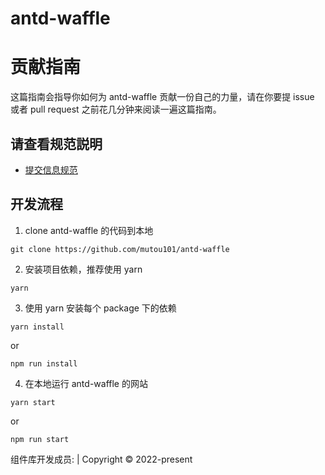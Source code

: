 
<Meta title="贡献指南" />

<style>{`
  .title {
    text-align: center;
  }
  .footer {
    position:absolute;
    text-align: center;
    font-size: 12px;
  }
`}</style>

<h1 className="title">antd-waffle</h1>

# 贡献指南

这篇指南会指导你如何为 antd-waffle 贡献一份自己的力量，请在你要提 issue 或者 pull request 之前花几分钟来阅读一遍这篇指南。

## 请查看规范説明

- [提交信息规范](/docs/commit-lint)

## 开发流程

1. clone antd-waffle 的代码到本地

```
git clone https://github.com/mutou101/antd-waffle
```

2. 安装项目依赖，推荐使用 yarn

```
yarn
```

3. 使用 yarn 安装每个 package 下的依赖

```
yarn install 

```

or 

```
npm run install 

```

4. 在本地运行 antd-waffle 的网站

```
yarn start
```

or 

```
npm run start
```

<div class="footer">
  组件库开发成员: | Copyright © 2022-present
</div>
